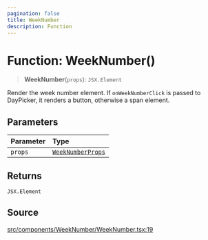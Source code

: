 ```yaml
---
pagination: false
title: WeekNumber
description: Function
---
```


# Function: WeekNumber()

> **WeekNumber**(`props`): `JSX.Element`

Render the week number element. If `onWeekNumberClick` is passed to
DayPicker, it renders a button, otherwise a span element.

## Parameters

| Parameter | Type |
| :------ | :------ |
| `props` | [`WeekNumberProps`](/api/latest/interfaces/WeekNumberProps.mdx) |

## Returns

`JSX.Element`

## Source

[src/components/WeekNumber/WeekNumber.tsx:19](https://github.com/gpbl/react-day-picker/blob/575f9be39/src/components/WeekNumber/WeekNumber.tsx#L19)
